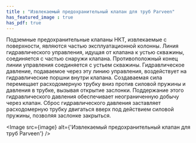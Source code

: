 ```yaml
---
title : "Извлекаемый предохранительный клапан для труб Parveen"
has_featured_image : true
has_pdf: true
---
```


Подземные предохранительные клапаны НКТ, извлекаемые с поверхности, являются частью эксплуатационной колонны. Линия гидравлического управления, идущая от клапана к устью скважины, соединяется с частью снаружи клапана. Противоположный конец линии управления соединяется с устьем скважины. Гидравлическое давление, подаваемое через эту линию управления, воздействует на гидравлические поршни внутри клапана. Создаваемая сила перемещает расходомерную трубку вниз против силовой пружины и давления в трубке, вызывая открытие заслонки. Поддержание этого гидравлического давления обеспечивает неограниченную добычу через клапан. Сброс гидравлического давления заставляет расходомерную трубку двигаться вверх под действием силовой пружины, позволяя заслонке закрыться.


<Image src={image} alt={'Извлекаемый предохранительный клапан для труб Parveen'} />
